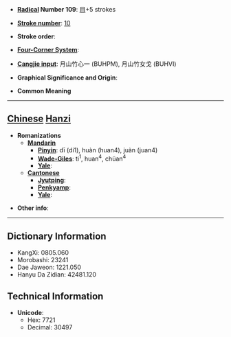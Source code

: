 * '''[[Wiktionary:Chinese radical index| Radical]] Number 109''': [[Wiktionary:Chinese radical index 目|目]]+5 strokes

* '''[[Wiktionary:Chinese total strokes index|Stroke number]]''': [[Wiktionary:Chinese total strokes index 10|10]]

* '''Stroke order''': 

* '''[[Wiktionary:Chinese four corner index|Four-Corner System]]''': 

* '''[[Wiktionary:Chinese Cangjie index|Cangjie input]]''': 月山竹心一 (BUHPM), 月山竹女戈 (BUHVI)

* '''Graphical Significance and Origin''': 

* '''Common Meaning'''

----

== [[Chinese]] [[Hanzi]] ==

* '''Romanizations'''
** '''[[Mandarin]]'''
*** '''[[Pinyin]]''': dī (di1), huàn (huan4), juàn (juan4)
*** '''[[Wade-Giles]]''': ti<sup>1</sup>, huan<sup>4</sup>, chüan<sup>4</sup>
*** '''[[Yale]]''': 
** '''[[Cantonese]]'''
*** '''[[Jyutping]]''':
*** '''[[Penkyamp]]''': 
*** '''[[Yale]]''': 

* '''Other info''': 

----

== Dictionary Information ==

* KangXi: 0805.060
* Morobashi: 23241
* Dae Jaweon: 1221.050
* Hanyu Da Zidian: 42481.120

== Technical Information ==

* '''Unicode''':
** Hex: 7721
** Decimal: 30497